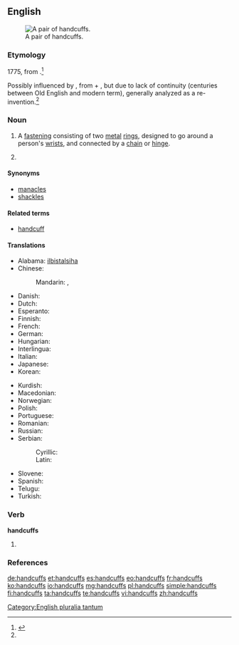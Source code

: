 ==English==
{{wikipedia}}
[[Image:Handcuffs01 2003-06-02.jpg|thumb|right|A pair of handcuffs.]]

===Etymology===
1775, from {{compound|hand|cuff|t2=end of shirtsleeve}}.<ref name="oetlyd">{{R:Online Etymology Dictionary}}</ref>

Possibly influenced by {{etyl|ang}} {{term|handcops|lang=ang}}, from {{term|hand|lang=ang}} + {{term|cops||fetter, chains|lang=ang}}, but due to lack of continuity (centuries between Old English and modern term), generally analyzed as a re-invention.<ref name="oetlyd" />

===Noun===
{{head|en|noun}}

# {{plurale tantum}} A [[fastening]] consisting of two [[metal]] [[ring]]s, designed to go around a person's [[wrist]]s, and connected by a [[chain]] or [[hinge]].
# {{plural of|handcuff}}

====Synonyms====
* [[manacles]]
* [[shackles]]

====Related terms====
* [[handcuff]]

====Translations====
{{trans-top|metal rings for fastening wrists}}
* Alabama: [[ilbistalsiha]]
* Chinese:
*: Mandarin: {{t|zh|手銬|sc=Hani}}, {{t|zh|手铐|tr=shǒukào|sc=Hani}}
* Danish: {{t-|da|håndjern|n|p}}
* Dutch: {{t+|nl|handboeien}}
* Esperanto: {{t-|eo|mankateno|xs=Esperanto}}
* Finnish: {{t-|fi|käsiraudat|p}}
* French: {{t+|fr|menottes|f|p}}
* German: {{t+|de|Handschellen|f|p}}
* Hungarian: {{t|hu|bilincs}}
* Interlingua: {{t|ia|manica}}
* Italian: {{t-|it|manette|f}}
* Japanese: {{t-|ja|手錠|tr=てじょう, tejō|sc=Jpan}}
* Korean: {{t|ko|수갑|tr=sugap|sc=Kore}}
{{trans-mid}}
* Kurdish: {{t|ku|که‌له‌پچه‌|sc=ku-Arab}}
* Macedonian: {{t|mk|лисици|f|p|tr=lísici|sc=Cyrl}}
* Norwegian: {{t-|no|håndjern|n}}
* Polish: {{t-|pl|kajdanki|p}}
* Portuguese: {{t+|pt|algema|m}}
* Romanian: {{t-|ro|cătușe}}
* Russian: {{t|ru|наручники|m|p|tr=narúčniki|sc=Cyrl}}
* Serbian:
*: Cyrillic: {{t|sh|лисице|f|p}}
*: Latin: {{t|sh|lisice|f|p}}
* Slovene: {{t-|sl|lisice|f|p}}
* Spanish: {{t+|es|esposas|f|p}}
* Telugu: {{t|te|సంకెళ్ళు|tr=sankeLLu}}
* Turkish: {{t+|tr|kelepçe}}
{{trans-bottom}}

===Verb===
'''handcuffs'''

# {{third-person singular of|handcuff}}

===References===
<references/>

[[Category:English pluralia tantum]]

[[de:handcuffs]]
[[et:handcuffs]]
[[es:handcuffs]]
[[eo:handcuffs]]
[[fr:handcuffs]]
[[ko:handcuffs]]
[[io:handcuffs]]
[[mg:handcuffs]]
[[pl:handcuffs]]
[[simple:handcuffs]]
[[fi:handcuffs]]
[[ta:handcuffs]]
[[te:handcuffs]]
[[vi:handcuffs]]
[[zh:handcuffs]]